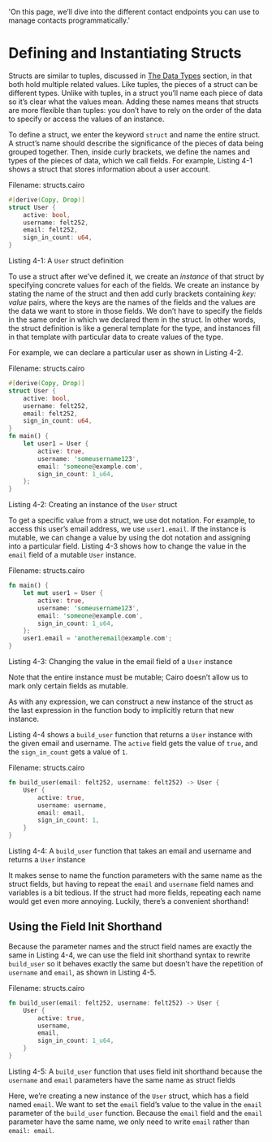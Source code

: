   'On this page, we’ll dive into the different contact endpoints you can use to manage contacts programmatically.'
  
# Defining and Instantiating Structs

Structs are similar to tuples, discussed in [The Data Types](ch02-02-data-types.md) section, in that both hold multiple related values. Like tuples, the pieces of a struct can be different types. Unlike with tuples, in a struct you’ll name each piece of data so it’s clear what the values mean. Adding these names means that structs are more flexible than tuples: you don’t have to rely on the order of the data to specify or access the values of an instance.

To define a struct, we enter the keyword `struct` and name the entire struct. A struct’s name should describe the significance of the pieces of data being grouped together. Then, inside curly brackets, we define the names and types of the pieces of data, which we call fields. For example, Listing 4-1 shows a struct that stores information about a user account.

<span className="filename">Filename: structs.cairo</span>

```rust
#[derive(Copy, Drop)]
struct User {
    active: bool,
    username: felt252,
    email: felt252,
    sign_in_count: u64,
}
```

<span className="caption">Listing 4-1: A `User` struct definition</span>

To use a struct after we’ve defined it, we create an _instance_ of that struct by specifying concrete values for each of the fields.
We create an instance by stating the name of the struct and then add curly brackets containing _key: value_ pairs, where the keys are the names of the fields and the values are the data we want to store in those fields. We don’t have to specify the fields in the same order in which we declared them in the struct. In other words, the struct definition is like a general template for the type, and instances fill in that template with particular data to create values of the type.

For example, we can declare a particular user as shown in Listing 4-2.

<span className="filename">Filename: structs.cairo</span>

```rust
#[derive(Copy, Drop)]
struct User {
    active: bool,
    username: felt252,
    email: felt252,
    sign_in_count: u64,
}
fn main() {
    let user1 = User {
        active: true,
        username: 'someusername123',
        email: 'someone@example.com',
        sign_in_count: 1_u64,
    };
}
```

<span className="caption">Listing 4-2: Creating an instance of the `User` struct</span>

To get a specific value from a struct, we use dot notation. For example, to access this user’s email address, we use `user1.email`. If the instance is mutable, we can change a value by using the dot notation and assigning into a particular field. Listing 4-3 shows how to change the value in the `email` field of a mutable `User` instance.

<span className="filename">Filename: structs.cairo</span>

```rust
fn main() {
    let mut user1 = User {
        active: true,
        username: 'someusername123',
        email: 'someone@example.com',
        sign_in_count: 1_u64,
    };
    user1.email = 'anotheremail@example.com';
}
```

<span className="caption">Listing 4-3: Changing the value in the email field of a `User` instance</span>

Note that the entire instance must be mutable; Cairo doesn’t allow us to mark only certain fields as mutable.

As with any expression, we can construct a new instance of the struct as the last expression in the function body to implicitly return that new instance.

Listing 4-4 shows a `build_user` function that returns a `User` instance with the given email and username. The `active` field gets the value of `true`, and the `sign_in_count` gets a value of `1`.

<span className="filename">Filename: structs.cairo</span>

```rust
fn build_user(email: felt252, username: felt252) -> User {
    User {
        active: true,
        username: username,
        email: email,
        sign_in_count: 1,
    }
}
```

<span className="caption">Listing 4-4: A `build_user` function that takes an email and username and returns a `User` instance</span>

It makes sense to name the function parameters with the same name as the struct fields, but having to repeat the `email` and `username` field names and variables is a bit tedious. If the struct had more fields, repeating each name would get even more annoying. Luckily, there’s a convenient shorthand!

## Using the Field Init Shorthand

Because the parameter names and the struct field names are exactly the same in Listing 4-4, we can use the field init shorthand syntax to rewrite `build_user` so it behaves exactly the same but doesn’t have the repetition of `username` and `email`, as shown in Listing 4-5.

<span className="filename">Filename: structs.cairo</span>

```rust
fn build_user(email: felt252, username: felt252) -> User {
    User {
        active: true,
        username,
        email,
        sign_in_count: 1_u64,
    }
}
```

<span className="caption">Listing 4-5: A `build_user` function that uses field init shorthand because the `username` and `email` parameters have the same name as struct fields</span>

Here, we’re creating a new instance of the `User` struct, which has a field named `email`. We want to set the `email` field’s value to the value in the `email` parameter of the `build_user` function. Because the `email` field and the `email` parameter have the same name, we only need to write `email` rather than `email: email`.
